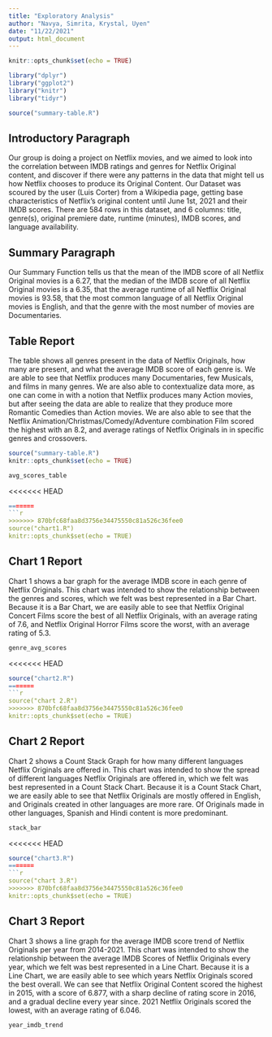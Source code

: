 ```yaml
---
title: "Exploratory Analysis"
author: "Navya, Simrita, Krystal, Uyen"
date: "11/22/2021"
output: html_document
---
```


```r
knitr::opts_chunk$set(echo = TRUE)

library("dplyr")
library("ggplot2")
library("knitr")
library("tidyr")

source("summary-table.R")
```

## Introductory Paragraph
Our group is doing a project on Netflix movies, and we aimed to look into the correlation between IMDB ratings and genres for Netflix Original content, and discover if there were any patterns in the data that might tell us how Netflix chooses to produce its Original Content. Our Dataset was scoured by the user (Luis Corter) from a Wikipedia page, getting base characteristics of Netflix’s original content until June 1st, 2021 and their IMDB scores. There are 584 rows in this dataset, and 6 columns: title, genre(s), original premiere date, runtime (minutes), IMDB scores, and language availability.


## Summary Paragraph
Our Summary Function tells us that the mean of the IMDB score of all Netflix Original movies is a 6.27, that the median of the IMDB score of all Netflix Original movies is a 6.35, that the average runtime of all Netflix Original movies is 93.58, that the most common language of all Netflix Original movies is English, and that the genre with the most number of movies are Documentaries. 


## Table Report
The table shows all genres present in the data of Netflix Originals, how many are present, and what the average IMDB score of each genre is. We are able to see that Netflix produces many Documentaries, few Musicals, and films in many genres. We are also able to contextualize data more, as one can come in with a notion that Netflix produces many Action movies, but after seeing the data are able to realize that they produce more Romantic Comedies than Action movies. We are also able to see that the Netflix Animation/Christmas/Comedy/Adventure combination Film scored the highest with an 8.2, and average ratings of Netflix Originals in in specific genres and crossovers. 


```r
source("summary-table.R")
knitr::opts_chunk$set(echo = TRUE)
```

``` r
avg_scores_table
```

<<<<<<< HEAD
```r
=======
```r
>>>>>>> 870bfc68faa8d3756e34475550c81a526c36fee0
source("chart1.R")
knitr::opts_chunk$set(echo = TRUE)
```

## Chart 1 Report
Chart 1 shows a bar graph for the average IMDB score in each genre of Netflix Originals. This chart was intended to show the relationship between the genres and scores, which we felt was best represented in a Bar Chart. Because it is a Bar Chart, we are easily able to see that Netflix Original Concert Films score the best of all Netflix Originals, with an average rating of 7.6, and Netflix Original Horror Films score the worst, with an average rating of 5.3.

``` r
genre_avg_scores
```
<<<<<<< HEAD
```r
source("chart2.R")
=======
```r
source("chart 2.R")
>>>>>>> 870bfc68faa8d3756e34475550c81a526c36fee0
knitr::opts_chunk$set(echo = TRUE)
```

## Chart 2 Report
Chart 2 shows a Count Stack Graph for how many different languages Netflix Originals are offered in. This chart was intended to show the spread of different languages Netflix Originals are offered in, which we felt was best represented in a Count Stack Chart. Because it is a Count Stack Chart, we are easily able to see that Netflix Originals are mostly offered in English, and Originals created in other languages are more rare. Of Originals made in other languages, Spanish and Hindi content is more predominant. 

``` r
stack_bar
```

<<<<<<< HEAD
```r
source("chart3.R")
=======
```r
source("chart 3.R")
>>>>>>> 870bfc68faa8d3756e34475550c81a526c36fee0
knitr::opts_chunk$set(echo = TRUE)
```

## Chart 3 Report
Chart 3 shows a line graph for the average IMDB score trend of Netflix Originals per year from 2014-2021. This chart was intended to show the relationship between the average IMDB Scores of Netflix Originals every year, which we felt was best represented in a Line Chart. Because it is a Line Chart, we are easily able to see which years Netflix Originals scored the best overall. We can see that Netflix Original Content scored the highest in 2015, with a score of 6.877, with a sharp decline of rating score in 2016, and a gradual decline every year since. 2021 Netflix Originals scored the lowest, with an average rating of 6.046.

``` r
year_imdb_trend
```